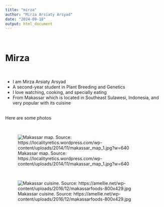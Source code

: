 ```yaml
---
title: "mirza"
author: "Mirza Arsiaty Arsyad"
date: "2024-09-18"
output: html_document
---
```


<br>

# Mirza

<br>

- I am Mirza Arsiaty Arsyad
<br>
- A second-year student in Plant Breeding and Genetics
<br>
- I love watching, cooking, and specially eating 
<br>
- From Makassar which is located in Southeast Sulawesi, Indonesia, and very popular with its cuisine

<br>
Here are some photos

<br>

![Makassar map. Source: https://localityretics.wordpress.com/wp-content/uploads/2014/11/makassar_map_1.jpg?w=640](https://localityretics.wordpress.com/wp-content/uploads/2014/11/makassar_map_1.jpg?w=640)

<br>

![Makassar cuisine. Source: https://amellie.net/wp-content/uploads/2016/12/makassarfoods-800x429.jpg](https://amellie.net/wp-content/uploads/2016/12/makassarfoods-800x429.jpg)
